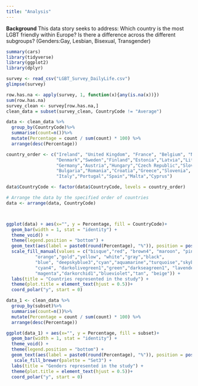 ```yaml
---
title: "Analysis"
---
```


**Background**
This data story seeks to address: Which country is the most LGBT friendly within Europe? 
Is there a difference across the different subgroups? (Genders:Gay, Lesbian, Bisexual, Transgender)

 
```r
summary(cars)
library(tidyverse)
library(ggplot2)
library(dplyr)

survey <- read_csv("LGBT_Survey_DailyLife.csv") 
glimpse(survey)

row.has.na <- apply(survey, 1, function(x){any(is.na(x))})
sum(row.has.na)
survey_clean <- survey[row.has.na,]
clean_data = subset(survey_clean, CountryCode != "Average")

data <- clean_data %>% 
  group_by(CountryCode)%>%
  summarise(count=n())%>%
  mutate(Percentage = count / sum(count) * 100) %>%
  arrange(desc(Percentage)) 

country_order <- c("Ireland", "United Kingdom", "France", "Belgium", "Netherlands", "Luxembourg",
                   "Denmark","Sweden","Finland","Estonia","Latvia","Lithuania",
                   "Germany","Austria","Hungary","Czech Republic","Slovakia","Poland",
                   "Bulgaria","Romania","Croatia","Greece","Slovenia",
                   "Italy","Portugal","Spain","Malta","Cyprus")

data$CountryCode <- factor(data$CountryCode, levels = country_order)

# Arrange the data by the specified order of countries
data <- arrange(data, CountryCode)



ggplot(data) + aes(x="", y = Percentage, fill = CountryCode)+   
  geom_bar(width = 1, stat = "identity") +
  theme_void() +
  theme(legend.position = "bottom") +
  geom_text(aes(label = paste0(round(Percentage), "%")), position = position_stack(vjust =0.5),size = 3)+
  scale_fill_manual(values = c("bisque","red", "brown4", "maroon", "pink","coral", 
           "orange","gold","yellow", "white","gray","black",
           "blue", "deepskyblue3","cyan","aquamarine","turquoise","skyblue",
           "cyan4", "darkolivegreen1","green","darkseagreen1", "lavender",  
           "magenta","darkorchid1","blueviolet","tan", "beige")) +
  labs(title = "Countries represented in the study") +
  theme(plot.title = element_text(hjust = 0.5))+
  coord_polar("y", start = 0) 

data_1 <- clean_data %>% 
  group_by(subset)%>%
  summarise(count=n())%>%
  mutate(Percentage = count / sum(count) * 100) %>%
  arrange(desc(Percentage)) 

ggplot(data_1) + aes(x="", y = Percentage, fill = subset)+   
  geom_bar(width = 1, stat = "identity") +
  theme_void() +
  theme(legend.position = "bottom") +
  geom_text(aes(label = paste0(round(Percentage), "%")), position = position_stack(vjust =0.5),size = 3)+
   scale_fill_brewer(palette = "Set3") +
  labs(title = "Genders represented in the study") +
  theme(plot.title = element_text(hjust = 0.5))+
  coord_polar("y", start = 0) 
```


